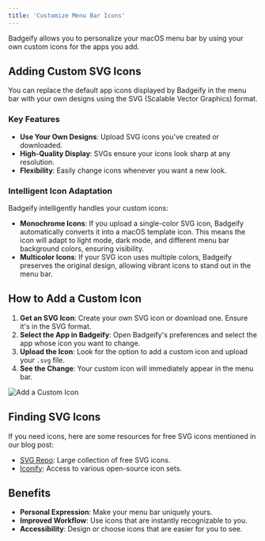 ```yaml
---
title: 'Customize Menu Bar Icons'
---
```


Badgeify allows you to personalize your macOS menu bar by using your own custom icons for the apps you add.

## Adding Custom SVG Icons

You can replace the default app icons displayed by Badgeify in the menu bar with your own designs using the SVG (Scalable Vector Graphics) format.

### Key Features

*   **Use Your Own Designs**: Upload SVG icons you've created or downloaded.
*   **High-Quality Display**: SVGs ensure your icons look sharp at any resolution.
*   **Flexibility**: Easily change icons whenever you want a new look.

### Intelligent Icon Adaptation

Badgeify intelligently handles your custom icons:

*   **Monochrome Icons**: If you upload a single-color SVG icon, Badgeify automatically converts it into a macOS template icon. This means the icon will adapt to light mode, dark mode, and different menu bar background colors, ensuring visibility.
*   **Multicolor Icons**: If your SVG icon uses multiple colors, Badgeify preserves the original design, allowing vibrant icons to stand out in the menu bar.

## How to Add a Custom Icon

1.  **Get an SVG Icon**: Create your own SVG icon or download one. Ensure it's in the SVG format.
2.  **Select the App in Badgeify**: Open Badgeify's preferences and select the app whose icon you want to change.
3.  **Upload the Icon**: Look for the option to add a custom icon and upload your `.svg` file.
4.  **See the Change**: Your custom icon will immediately appear in the menu bar.

![Add a Custom Icon](https://i.imgur.com/85UlDeJ.png)

## Finding SVG Icons

If you need icons, here are some resources for free SVG icons mentioned in our blog post:

*   [SVG Repo](https://www.svgrepo.com/): Large collection of free SVG icons.
*   [Iconify](https://iconify.design/): Access to various open-source icon sets.

## Benefits

*   **Personal Expression**: Make your menu bar uniquely yours.
*   **Improved Workflow**: Use icons that are instantly recognizable to you.
*   **Accessibility**: Design or choose icons that are easier for you to see. 